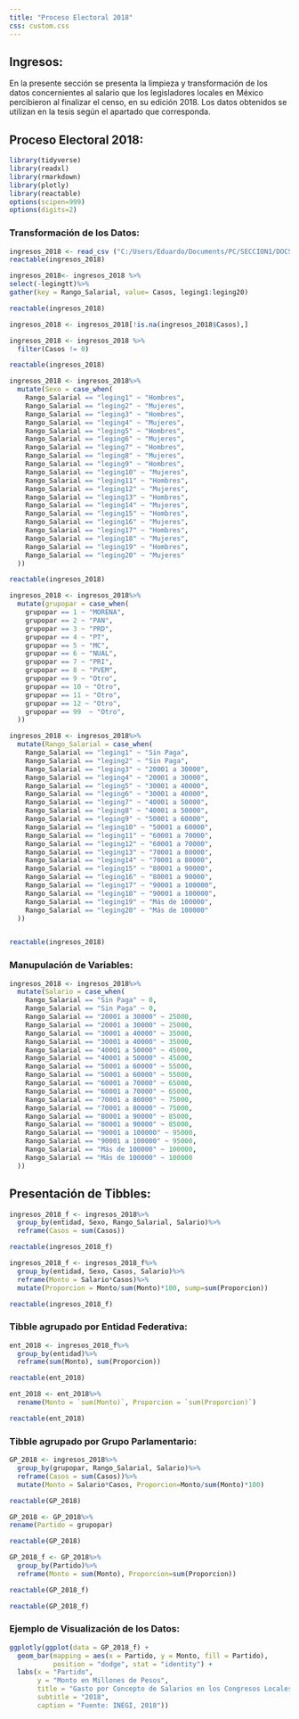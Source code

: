 ---
title: "Proceso Electoral 2018"
css: custom.css
---

## Ingresos:

En la presente sección se presenta la limpieza y transformación de los datos concernientes al salario que los legisladores locales en México percibieron al finalizar el censo, en su edición 2018. Los datos obtenidos se utilizan en la tesis según el apartado que corresponda.

## Proceso Electoral 2018:

```{r}
library(tidyverse)
library(readxl)
library(rmarkdown)
library(plotly)
library(reactable)
options(scipen=999)
options(digits=2)
```

### Transformación de los Datos:

```{r}
ingresos_2018 <- read_csv ("C:/Users/Eduardo/Documents/PC/SECCION1/DOCS/Tesis/Ingresos/ingresos_2018.csv")
reactable(ingresos_2018)
```

```{r}
ingresos_2018<- ingresos_2018 %>%
select(-legingtt)%>%
gather(key = Rango_Salarial, value= Casos, leging1:leging20)

reactable(ingresos_2018)
```

```{r}
ingresos_2018 <- ingresos_2018[!is.na(ingresos_2018$Casos),]
```

```{r}
ingresos_2018 <- ingresos_2018 %>%
  filter(Casos != 0)
```

```{r}
reactable(ingresos_2018)
```

```{r}
ingresos_2018 <- ingresos_2018%>%
  mutate(Sexo = case_when(
    Rango_Salarial == "leging1" ~ "Hombres",
    Rango_Salarial == "leging2" ~ "Mujeres",
    Rango_Salarial == "leging3" ~ "Hombres",
    Rango_Salarial == "leging4" ~ "Mujeres",
    Rango_Salarial == "leging5" ~ "Hombres",
    Rango_Salarial == "leging6" ~ "Mujeres",
    Rango_Salarial == "leging7" ~ "Hombres",
    Rango_Salarial == "leging8" ~ "Mujeres",
    Rango_Salarial == "leging9" ~ "Hombres",
    Rango_Salarial == "leging10" ~ "Mujeres",
    Rango_Salarial == "leging11" ~ "Hombres",
    Rango_Salarial == "leging12" ~ "Mujeres",
    Rango_Salarial == "leging13" ~ "Hombres",
    Rango_Salarial == "leging14" ~ "Mujeres",
    Rango_Salarial == "leging15" ~ "Hombres",
    Rango_Salarial == "leging16" ~ "Mujeres",
    Rango_Salarial == "leging17" ~ "Hombres",
    Rango_Salarial == "leging18" ~ "Mujeres",
    Rango_Salarial == "leging19" ~ "Hombres",
    Rango_Salarial == "leging20" ~ "Mujeres"
  )) 

reactable(ingresos_2018)
```

```{r}
ingresos_2018 <- ingresos_2018%>%
  mutate(grupopar = case_when(
    grupopar == 1 ~ "MORENA",
    grupopar == 2 ~ "PAN",
    grupopar == 3 ~ "PRD",
    grupopar == 4 ~ "PT",
    grupopar == 5 ~ "MC",
    grupopar == 6 ~ "NUAL",
    grupopar == 7 ~ "PRI",
    grupopar == 8 ~ "PVEM",
    grupopar == 9 ~ "Otro",
    grupopar == 10 ~ "Otro",
    grupopar == 11 ~ "Otro",
    grupopar == 12 ~ "Otro",
    grupopar == 99  ~ "Otro",
  )) 
```

```{r}
ingresos_2018 <- ingresos_2018%>%
  mutate(Rango_Salarial = case_when(
    Rango_Salarial == "leging1" ~ "Sin Paga",
    Rango_Salarial == "leging2" ~ "Sin Paga",
    Rango_Salarial == "leging3" ~ "20001 a 30000",
    Rango_Salarial == "leging4" ~ "20001 a 30000",
    Rango_Salarial == "leging5" ~ "30001 a 40000",
    Rango_Salarial == "leging6" ~ "30001 a 40000",
    Rango_Salarial == "leging7" ~ "40001 a 50000",
    Rango_Salarial == "leging8" ~ "40001 a 50000",
    Rango_Salarial == "leging9" ~ "50001 a 60000",
    Rango_Salarial == "leging10" ~ "50001 a 60000",
    Rango_Salarial == "leging11" ~ "60001 a 70000",
    Rango_Salarial == "leging12" ~ "60001 a 70000",
    Rango_Salarial == "leging13" ~ "70001 a 80000",
    Rango_Salarial == "leging14" ~ "70001 a 80000",
    Rango_Salarial == "leging15" ~ "80001 a 90000",
    Rango_Salarial == "leging16" ~ "80001 a 90000",
    Rango_Salarial == "leging17" ~ "90001 a 100000",
    Rango_Salarial == "leging18" ~ "90001 a 100000",
    Rango_Salarial == "leging19" ~ "Más de 100000",
    Rango_Salarial == "leging20" ~ "Más de 100000"
  ))


reactable(ingresos_2018)
```

### Manupulación de Variables:

```{r}
ingresos_2018 <- ingresos_2018%>%
  mutate(Salario = case_when(
    Rango_Salarial == "Sin Paga" ~ 0,
    Rango_Salarial == "Sin Paga" ~ 0,
    Rango_Salarial == "20001 a 30000" ~ 25000,
    Rango_Salarial == "20001 a 30000" ~ 25000,
    Rango_Salarial == "30001 a 40000" ~ 35000,
    Rango_Salarial == "30001 a 40000" ~ 35000,
    Rango_Salarial == "40001 a 50000" ~ 45000,
    Rango_Salarial == "40001 a 50000" ~ 45000,
    Rango_Salarial == "50001 a 60000" ~ 55000,
    Rango_Salarial == "50001 a 60000" ~ 55000,
    Rango_Salarial == "60001 a 70000" ~ 65000,
    Rango_Salarial == "60001 a 70000" ~ 65000,
    Rango_Salarial == "70001 a 80000" ~ 75000,
    Rango_Salarial == "70001 a 80000" ~ 75000,
    Rango_Salarial == "80001 a 90000" ~ 85000,
    Rango_Salarial == "80001 a 90000" ~ 85000,
    Rango_Salarial == "90001 a 100000" ~ 95000,
    Rango_Salarial == "90001 a 100000" ~ 95000,
    Rango_Salarial == "Más de 100000" ~ 100000,
    Rango_Salarial == "Más de 100000" ~ 100000
  ))
```

## Presentación de Tibbles:

```{r}
ingresos_2018_f <- ingresos_2018%>%
  group_by(entidad, Sexo, Rango_Salarial, Salario)%>%
  reframe(Casos = sum(Casos))

reactable(ingresos_2018_f)
```

```{r}
ingresos_2018_f <- ingresos_2018_f%>%
  group_by(entidad, Sexo, Casos, Salario)%>%
  reframe(Monto = Salario*Casos)%>%
  mutate(Proporcion = Monto/sum(Monto)*100, sump=sum(Proporcion))
```

```{r}
reactable(ingresos_2018_f)
```

### Tibble agrupado por Entidad Federativa:

```{r}
ent_2018 <- ingresos_2018_f%>%
  group_by(entidad)%>%
  reframe(sum(Monto), sum(Proporcion))

reactable(ent_2018)
```

```{r}
ent_2018 <- ent_2018%>%
  rename(Monto = `sum(Monto)`, Proporcion = `sum(Proporcion)`)

reactable(ent_2018)
```

### Tibble agrupado por Grupo Parlamentario:

```{r}
GP_2018 <- ingresos_2018%>%
  group_by(grupopar, Rango_Salarial, Salario)%>%
  reframe(Casos = sum(Casos))%>%
  mutate(Monto = Salario*Casos, Proporcion=Monto/sum(Monto)*100)

reactable(GP_2018)
```

```{r}
GP_2018 <- GP_2018%>%
rename(Partido = grupopar)

reactable(GP_2018)
```

```{r}
GP_2018_f <- GP_2018%>%
  group_by(Partido)%>%
  reframe(Monto = sum(Monto), Proporcion=sum(Proporcion))

reactable(GP_2018_f)
```

```{r}
reactable(GP_2018_f)
```

### Ejemplo de Visualización de los Datos:

```{r}
ggplotly(ggplot(data = GP_2018_f) +
  geom_bar(mapping = aes(x = Partido, y = Monto, fill = Partido), 
           position = "dodge", stat = "identity") +
  labs(x = "Partido", 
       y = "Monto en Millones de Pesos", 
       title = "Gasto por Concepto de Salarios en los Congresos Locales en México",
       subtitle = "2018",
       caption = "Fuente: INEGI, 2018"))
```
